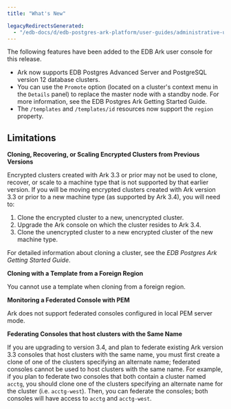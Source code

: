 ```yaml
---
title: "What's New"

legacyRedirectsGenerated:
  - "/edb-docs/d/edb-postgres-ark-platform/user-guides/administrative-users-guide/3.5/ark_whats_new.html"
---
```


<div id="ark_whats_new" class="registered_link"></div>

The following features have been added to the EDB Ark user console for this release.

-   Ark now supports EDB Postgres Advanced Server and PostgreSQL version 12 database clusters.
-   You can use the `Promote` option (located on a cluster's context menu in the `Details` panel) to replace the master node with a standby node. For more information, see the EDB Postgres Ark Getting Started Guide.
-   The `/templates` and `/templates/id` resources now support the `region` property.

## Limitations

**Cloning, Recovering, or Scaling Encrypted Clusters from Previous Versions**

Encrypted clusters created with Ark 3.3 or prior may not be used to clone, recover, or scale to a machine type that is not supported by that earlier version. If you will be moving encrypted clusters created with Ark version 3.3 or prior to a new machine type (as supported by Ark 3.4), you will need to:

1.  Clone the encrypted cluster to a new, unencrypted cluster.
2.  Upgrade the Ark console on which the cluster resides to Ark 3.4.
3.  Clone the unencrypted cluster to a new encrypted cluster of the new machine type.

For detailed information about cloning a cluster, see the *EDB Postgres Ark Getting Started Guide*.

**Cloning with a Template from a Foreign Region**

You cannot use a template when cloning from a foreign region.

**Monitoring a Federated Console with PEM**

Ark does not support federated consoles configured in local PEM server mode.

**Federating Consoles that host clusters with the Same Name**

If you are upgrading to version 3.4, and plan to federate existing Ark version 3.3 consoles that host clusters with the same name, you must first create a clone of one of the clusters specifying an alternate name; federated consoles cannot be used to host clusters with the same name. For example, if you plan to federate two consoles that both contain a cluster named `acctg`, you should clone one of the clusters specifying an alternate name for the cluster (i.e. `acctg-west`). Then, you can federate the consoles; both consoles will have access to `acctg` and `acctg-west`.
